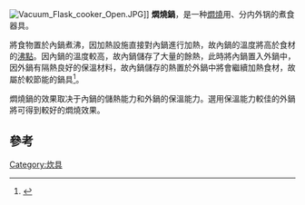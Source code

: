 {{inappropriate tone|time=2013-04-03T01:59:47+00:00}}
[[File:Vacuum_Flask_cooker_Open.JPG|thumb]]]]
'''燜燒鍋'''，是一种[[燜燒_(煮食)|燜燒]]用、分内外锅的煮食器具。

將食物置於內鍋煮沸，因加熱設施直接對內鍋進行加熱，故內鍋的溫度將高於食材的[[沸點|沸點]]。因內鍋的溫度較高，故內鍋儲存了大量的餘熱，此時將內鍋置入外鍋中，因外鍋有隔熱良好的保溫材料，故內鍋儲存的熱置於外鍋中將會繼續加熱食材，故屬於較節能的鍋具<ref>{{Cite web |url=http://greencooking.wikidot.com/vacuum-flask-cooking |title=Vacuum Flask Cooking - incredibly efficient cooking - Green Cooking Wiki<!-- Bot generated title --> |access-date=2021-03-02 |archive-date=2020-11-28 |archive-url=https://web.archive.org/web/20201128221653/http://greencooking.wikidot.com/vacuum-flask-cooking |dead-url=no }}</ref>。

燜燒鍋的效果取决于內鍋的儲熱能力和外鍋的保溫能力。選用保溫能力較佳的外鍋將可得到較好的燜燒效果。

== 參考 ==
{{reflist}}

{{烹飪技術}}

[[Category:炊具|Category:炊具]]
